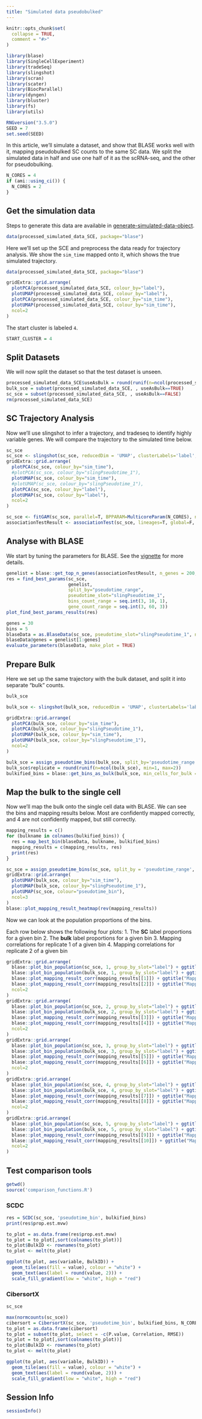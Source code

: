 ```yaml
---
title: "Simulated data pseudobulked"
---
```


```r
knitr::opts_chunk$set(
  collapse = TRUE,
  comment = "#>"
)
```

```r
library(blase)
library(SingleCellExperiment)
library(tradeSeq)
library(slingshot)
library(scran)
library(scater)
library(BiocParallel)
library(dyngen)
library(bluster)
library(fs)
library(utils)
```

```r
RNGversion("3.5.0")
SEED = 7
set.seed(SEED)
```

In this article, we'll simulate a dataset, and show that BLASE works well with it, 
mapping pseudobulked SC counts to the same SC data. We split the simulated data in 
half and use one half of it as the scRNA-seq, and the other for pseudobulking.

```r
N_CORES = 4
if (ami::using_ci()) {
  N_CORES = 2
}
```

## Get the simulation data
Steps to generate this data are available in [generate-simulated-data-object](articles/generate-simulated-data-object).
```r
data(processed_simulated_data_SCE, package="blase")
```

Here we'll set up the SCE and preprocess the data ready for trajectory analysis. 
We show the `sim_time` mapped onto it, which shows the true simulated trajectory.

```r
data(processed_simulated_data_SCE, package="blase")

gridExtra::grid.arrange(
  plotPCA(processed_simulated_data_SCE, colour_by="label"),
  plotUMAP(processed_simulated_data_SCE, colour_by="label"),
  plotPCA(processed_simulated_data_SCE, colour_by="sim_time"),
  plotUMAP(processed_simulated_data_SCE, colour_by="sim_time"),
  ncol=2
)
```

The start cluster is labeled `4`.
```r
START_CLUSTER = 4
```

## Split Datasets

We will now split the dataset so that the test dataset is unseen.

```r
processed_simulated_data_SCE$useAsBulk = round(runif(n=ncol(processed_simulated_data_SCE), min=0, max=1)) == 1
bulk_sce = subset(processed_simulated_data_SCE, , useAsBulk==TRUE)
sc_sce = subset(processed_simulated_data_SCE, , useAsBulk==FALSE)
rm(processed_simulated_data_SCE)
```

## SC Trajectory Analysis
Now we'll use slingshot to infer a trajectory, and tradeseq to identify highly variable genes. We will compare the trajectory to the simulated time below.
```r
sc_sce
sc_sce <- slingshot(sc_sce, reducedDim = 'UMAP', clusterLabels='label', start.clus=START_CLUSTER)
gridExtra::grid.arrange(
  plotPCA(sc_sce, colour_by="sim_time"),
  #plotPCA(sc_sce, colour_by="slingPseudotime_1"),
  plotUMAP(sc_sce, colour_by="sim_time"),
  #plotUMAP(sc_sce, colour_by="slingPseudotime_1"),
  plotPCA(sc_sce, colour_by="label"),
  plotUMAP(sc_sce, colour_by="label"),
  ncol=2
)

```

```r
sc_sce <- fitGAM(sc_sce, parallel=T, BPPARAM=MulticoreParam(N_CORES), nknots=4)
associationTestResult <- associationTest(sc_sce, lineages=T, global=F, contrastType="consecutive")
```

## Analyse with BLASE

We start by tuning the parameters for BLASE. See the [vignette](articles/assign-bulk-to-pseudotime.html) for more details.

```r
genelist = blase::get_top_n_genes(associationTestResult, n_genes = 200, lineage = 1)
res = find_best_params(sc_sce,
                       genelist,
                       split_by="pseudotime_range",
                       pseudotime_slot="slingPseudotime_1",
                       bins_count_range = seq.int(3, 10, 1),
                       gene_count_range = seq.int(3, 60, 3))
plot_find_best_params_results(res)
```
```r
genes = 30
bins = 5
blaseData = as.BlaseData(sc_sce, pseudotime_slot="slingPseudotime_1", n_bins=bins, split_by="pseudotime_range")
blaseData@genes = genelist[1:genes]
evaluate_parameters(blaseData, make_plot = TRUE)
```
## Prepare Bulk

Here we set up the same trajectory with the bulk dataset, and split it into separate "bulk" counts.

```r
bulk_sce

bulk_sce <- slingshot(bulk_sce, reducedDim = 'UMAP', clusterLabels='label', start.clus=START_CLUSTER)

gridExtra::grid.arrange(
  plotPCA(bulk_sce, colour_by="sim_time"),
  plotPCA(bulk_sce, colour_by="slingPseudotime_1"),
  plotUMAP(bulk_sce, colour_by="sim_time"),
  plotUMAP(bulk_sce, colour_by="slingPseudotime_1"),
  ncol=2
)

bulk_sce = assign_pseudotime_bins(bulk_sce, split_by='pseudotime_range', n_bins = bins, pseudotime_slot="slingPseudotime_1")
bulk_sce$replicate = round(runif(n=ncol(bulk_sce), min=1, max=2))
bulkified_bins = blase::get_bins_as_bulk(bulk_sce, min_cells_for_bulk = 20)
```

## Map the bulk to the single cell

Now we'll map the bulk onto the single cell data with BLASE. We can see the bins and mapping results below. Most are confidently mapped correctly, and 4 are not confidently mapped, but still correctly.

```r
mapping_results = c()
for (bulkname in colnames(bulkified_bins)) {
  res = map_best_bin(blaseData, bulkname, bulkified_bins)
  mapping_results = c(mapping_results, res)
  print(res)
}

sc_sce = assign_pseudotime_bins(sc_sce, split_by = 'pseudotime_range', n_bins = bins, pseudotime_slot='slingPseudotime_1')
gridExtra::grid.arrange(
  plotUMAP(bulk_sce, colour_by="sim_time"),
  plotUMAP(bulk_sce, colour_by="slingPseudotime_1"),
  plotUMAP(sc_sce, colour="pseudotime_bin"),
  ncol=3
)
blase::plot_mapping_result_heatmap(rev(mapping_results))
```

Now we can look at the population proportions of the bins.

Each row below shows the following four plots:
1. The **SC** label proportions for a given bin
2. The **bulk** label proportions for a given bin
3. Mapping correlations for replicate 1 of a given bin
4. Mapping correlations for replicate 2 of a given bin

```r
gridExtra::grid.arrange(
  blase::plot_bin_population(sc_sce, 1, group_by_slot="label") + ggtitle("SC Labels in Bin 1"),
  blase::plot_bin_population(bulk_sce, 1, group_by_slot="label") + ggtitle("Bulk Labels in Bin 1"),
  blase::plot_mapping_result_corr(mapping_results[[1]]) + ggtitle("Mapping correlations for bin 1 rep. 1"),
  blase::plot_mapping_result_corr(mapping_results[[2]]) + ggtitle("Mapping correlations for bin 1 rep. 2"),
  ncol=2
)
gridExtra::grid.arrange(
  blase::plot_bin_population(sc_sce, 2, group_by_slot="label") + ggtitle("SC Labels in Bin 2"),
  blase::plot_bin_population(bulk_sce, 2, group_by_slot="label") + ggtitle("Bulk Labels in Bin 2"),
  blase::plot_mapping_result_corr(mapping_results[[3]]) + ggtitle("Mapping correlations for bin 2 rep. 1"),
  blase::plot_mapping_result_corr(mapping_results[[4]]) + ggtitle("Mapping correlations for bin 2 rep. 2"),
  ncol=2
)
gridExtra::grid.arrange(
  blase::plot_bin_population(sc_sce, 3, group_by_slot="label") + ggtitle("SC Labels in Bin 3"),
  blase::plot_bin_population(bulk_sce, 3, group_by_slot="label") + ggtitle("Bulk Labels in Bin 3"),
  blase::plot_mapping_result_corr(mapping_results[[5]]) + ggtitle("Mapping correlations for bin 3 rep. 1"),
  blase::plot_mapping_result_corr(mapping_results[[6]]) + ggtitle("Mapping correlations for bin 3 rep. 2"),
  ncol=2
)
gridExtra::grid.arrange(
  blase::plot_bin_population(sc_sce, 4, group_by_slot="label") + ggtitle("SC Labels in Bin 4"),
  blase::plot_bin_population(bulk_sce, 4, group_by_slot="label") + ggtitle("Bulk Labels in Bin 4"),
  blase::plot_mapping_result_corr(mapping_results[[7]]) + ggtitle("Mapping correlations for bin 4 rep. 1"),
  blase::plot_mapping_result_corr(mapping_results[[8]]) + ggtitle("Mapping correlations for bin 4 rep. 2"),
  ncol=2
)
gridExtra::grid.arrange(
  blase::plot_bin_population(sc_sce, 5, group_by_slot="label") + ggtitle("SC Labels in Bin 5"),
  blase::plot_bin_population(bulk_sce, 5, group_by_slot="label") + ggtitle("Bulk Labels in Bin 5"),
  blase::plot_mapping_result_corr(mapping_results[[9]]) + ggtitle("Mapping correlations for bin 5 rep. 1"),
  blase::plot_mapping_result_corr(mapping_results[[10]]) + ggtitle("Mapping correlations for bin 5 rep. 2"),
  ncol=2
)

```

## Test comparison tools
```r
getwd()
source('comparison_functions.R')
```

### SCDC
```r
res = SCDC(sc_sce, 'pseudotime_bin', bulkified_bins)
print(res$prop.est.mvw)

to_plot = as.data.frame(res$prop.est.mvw)
to_plot = to_plot[,sort(colnames(to_plot))]
to_plot$BulkID <- rownames(to_plot)
to_plot <- melt(to_plot)

ggplot(to_plot, aes(variable, BulkID)) +
  geom_tile(aes(fill = value), colour = "white") +
  geom_text(aes(label = round(value, 2))) +
  scale_fill_gradient(low = "white", high = "red")
```
### CibersortX

```r
sc_sce
```

```r
max(normcounts(sc_sce))
cibersort = CibersortX(sc_sce, 'pseudotime_bin', bulkified_bins, N_CORES)
to_plot = as.data.frame(cibersort)
to_plot = subset(to_plot, select = -c(P.value, Correlation, RMSE))
to_plot = to_plot[,sort(colnames(to_plot))]
to_plot$BulkID <- rownames(to_plot)
to_plot <- melt(to_plot)

ggplot(to_plot, aes(variable, BulkID)) +
  geom_tile(aes(fill = value), colour = "white") +
  geom_text(aes(label = round(value, 2))) +
  scale_fill_gradient(low = "white", high = "red")
```

## Session Info
```r
sessionInfo()
```
